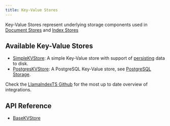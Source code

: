 ```yaml
---
title: Key-Value Stores
---
```


Key-Value Stores represent underlying storage components used in [Document Stores](/docs/llamaindex/modules/data_stores/doc_stores/index) and [Index Stores](/docs/llamaindex/modules/data_stores/index_stores/index)

## Available Key-Value Stores

- [SimpleKVStore](/docs/api/classes/SimpleKVStore): A simple Key-Value store with support of [persisting](/docs/llamaindex/modules/data_stores/#local-storage) data to disk.
- [PostgresKVStore](/docs/api/classes/PostgresKVStore): A PostgreSQL Key-Value store, see [PostgreSQL Storage](/docs/llamaindex/modules/data_stores/#postgresql-storage).

Check the [LlamaIndexTS Github](https://github.com/run-llama/LlamaIndexTS) for the most up to date overview of integrations.

## API Reference

- [BaseKVStore](/docs/api/classes/BaseKVStore)
